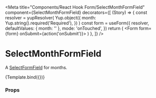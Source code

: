 
<Meta
  title="Components/React Hook Form/SelectMonthFormField"
  component={SelectMonthFormField}
  decorators={[
    (Story) => {
      const resolver = yupResolver(
        Yup.object({
          month: Yup.string().required('Required'),
        })
      )
      const form = useForm({
        resolver,
        defaultValues: { month: '' },
        mode: 'onTouched',
      })
      return (
        <Form form={form} onSubmit={action('onSubmit')}>
          <Story />
        </Form>
      )
    },
  ]}
/>

# SelectMonthFormField

A [SelectFormField](../?path=/docs/components-reacthookform-selectformfield--default-story) for months.


<Canvas>
  <Story
    name="Default"
    args={{
      name: 'month',
      label: 'Month of birth',
    }}
    argTypes={{
      disabled: { type: 'boolean' },
      required: { type: 'boolean' },
      hideRequired: { type: 'boolean' },
    }}
  >
    {Template.bind({})}
  </Story>
</Canvas>

### Props

<ArgsTable story="Default" />
